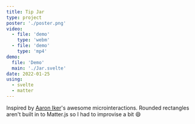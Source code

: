 ```yaml
---
title: Tip Jar
type: project
poster: './poster.png'
video:
  - file: 'demo'
    type: 'webm'
  - file: 'demo'
    type: 'mp4'
demo:
  file: 'Demo'
  main: './Jar.svelte'
date: 2022-01-25
using:
  - svelte
  - matter
---
```


Inspired by [Aaron Iker](https://dribbble.com/ai)'s awesome microinteractions. Rounded rectangles aren't
built in to Matter.js so I had to improvise a bit 😄

